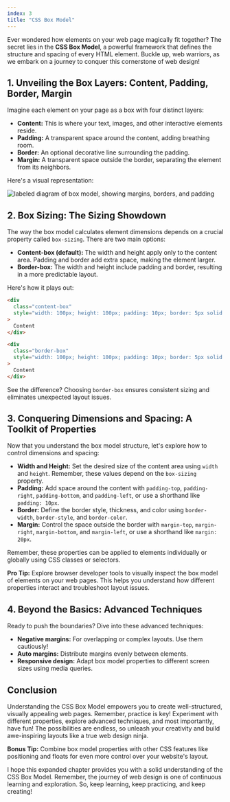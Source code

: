 ```yaml
---
index: 3
title: "CSS Box Model"
---
```


Ever wondered how elements on your web page magically fit together? The secret lies in the **CSS Box Model**, a powerful framework that defines the structure and spacing of every HTML element. Buckle up, web warriors, as we embark on a journey to conquer this cornerstone of web design!

## 1. Unveiling the Box Layers: Content, Padding, Border, Margin

Imagine each element on your page as a box with four distinct layers:

- **Content:** This is where your text, images, and other interactive elements reside.
- **Padding:** A transparent space around the content, adding breathing room.
- **Border:** An optional decorative line surrounding the padding.
- **Margin:** A transparent space outside the border, separating the element from its neighbors.

Here's a visual representation:

<Image
  src="https://media.gcflearnfree.org/content/5ef2084faaf0ac46dc9c10be_06_23_2020/box_model.png"
  alt="labeled diagram of box model, showing margins, borders, and padding"
  width={1920}
  height={1080}
/>

## 2. Box Sizing: The Sizing Showdown

The way the box model calculates element dimensions depends on a crucial property called `box-sizing`. There are two main options:

- **Content-box (default):** The width and height apply only to the content area. Padding and border add extra space, making the element larger.
- **Border-box:** The width and height include padding and border, resulting in a more predictable layout.

Here's how it plays out:

```html
<div
  class="content-box"
  style="width: 100px; height: 100px; padding: 10px; border: 5px solid red;"
>
  Content
</div>

<div
  class="border-box"
  style="width: 100px; height: 100px; padding: 10px; border: 5px solid red;"
>
  Content
</div>
```

See the difference? Choosing `border-box` ensures consistent sizing and eliminates unexpected layout issues.

## 3. Conquering Dimensions and Spacing: A Toolkit of Properties

Now that you understand the box model structure, let's explore how to control dimensions and spacing:

- **Width and Height:** Set the desired size of the content area using `width` and `height`. Remember, these values depend on the `box-sizing` property.
- **Padding:** Add space around the content with `padding-top`, `padding-right`, `padding-bottom`, and `padding-left`, or use a shorthand like `padding: 10px`.
- **Border:** Define the border style, thickness, and color using `border-width`, `border-style`, and `border-color`.
- **Margin:** Control the space outside the border with `margin-top`, `margin-right`, `margin-bottom`, and `margin-left`, or use a shorthand like `margin: 20px`.

Remember, these properties can be applied to elements individually or globally using CSS classes or selectors.

**Pro Tip:** Explore browser developer tools to visually inspect the box model of elements on your web pages. This helps you understand how different properties interact and troubleshoot layout issues.

## 4. Beyond the Basics: Advanced Techniques

Ready to push the boundaries? Dive into these advanced techniques:

- **Negative margins:** For overlapping or complex layouts. Use them cautiously!
- **Auto margins:** Distribute margins evenly between elements.
- **Responsive design:** Adapt box model properties to different screen sizes using media queries.

## Conclusion

Understanding the CSS Box Model empowers you to create well-structured, visually appealing web pages. Remember, practice is key! Experiment with different properties, explore advanced techniques, and most importantly, have fun! The possibilities are endless, so unleash your creativity and build awe-inspiring layouts like a true web design ninja.

**Bonus Tip:** Combine box model properties with other CSS features like positioning and floats for even more control over your website's layout.

I hope this expanded chapter provides you with a solid understanding of the CSS Box Model. Remember, the journey of web design is one of continuous learning and exploration. So, keep learning, keep practicing, and keep creating!
